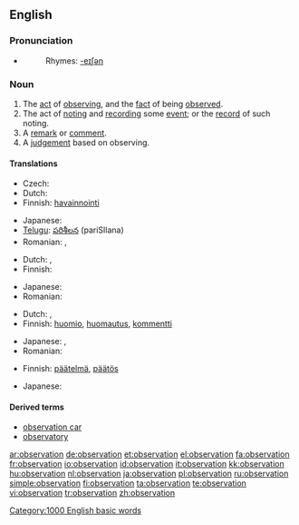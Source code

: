 ==English==
{{wikipedia}}

===Pronunciation===
* {{audio|en-us-observation.ogg|Audio (US)}}
*: Rhymes: [[Rhymes:English:-eɪʃǝn|-eɪʃǝn]]

===Noun===
{{en-noun}}

# The [[act]] of [[observing]], and the [[fact]] of being [[observe]]d.
# The act of [[noting]] and [[recording]] some [[event]]; or the [[record]] of such noting.
# A [[remark]] or [[comment]].
# A [[judgement]] based on observing.

====Translations====

{{trans-top|act of observing or being observed}}
* Czech: {{t-|cs|pozorování|n}}
* Dutch: {{t+|nl|waarneming|f}}
* Finnish: [[havainnointi]]
{{trans-mid}}
* Japanese: {{t+|ja|観察|tr=kansatsu|sc=Jpan}}
* [[Telugu]]: [[పరిశీలన]] (pariSIlana)
* Romanian: {{t-|ro|observare|f}}, {{t-|ro|observaţie|f}}
{{trans-bottom}}

{{trans-top|recording an event; the record of such noting}}
* Dutch: {{t+|nl|waarneming|f}}, {{t+|nl|waarnemen|n}}
* Finnish: {{t-|fi|havainto}}
{{trans-mid}}
* Japanese: {{t+|ja|観察|sc=Jpan}}
* Romanian: {{t-|ro|observaţie|f}}
{{trans-bottom}}

{{trans-top|remark or comment}}
* Dutch: {{t+|nl|opmerking|f}}, {{t+|nl|waarneming|f}}
* Finnish: [[huomio]], [[huomautus]], [[kommentti]]
{{trans-mid}}
* Japanese: {{t|ja|論評|tr=ronpyō|sc=Jpan}}, {{t-|ja|所見|tr=shoken|sc=Jpan}}
* Romanian: {{t-|ro|observaţie|f}}
{{trans-bottom}}

{{trans-top|judgement}}
* Finnish: [[päätelmä]], [[päätös]]
{{trans-mid}}
* Japanese: {{t|ja|観察結果|tr=kansatsukekka|sc=Jpan}}
{{trans-bottom}}

====Derived terms====
* [[observation car]]
* [[observatory]]

[[Category:1000 English basic words]]

[[ar:observation]]
[[de:observation]]
[[et:observation]]
[[el:observation]]
[[fa:observation]]
[[fr:observation]]
[[io:observation]]
[[id:observation]]
[[it:observation]]
[[kk:observation]]
[[hu:observation]]
[[nl:observation]]
[[ja:observation]]
[[pl:observation]]
[[ru:observation]]
[[simple:observation]]
[[fi:observation]]
[[ta:observation]]
[[te:observation]]
[[vi:observation]]
[[tr:observation]]
[[zh:observation]]